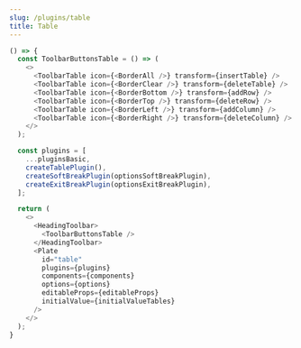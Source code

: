 ```yaml
---
slug: /plugins/table
title: Table
---
```


```ts live
() => {
  const ToolbarButtonsTable = () => (
    <>
      <ToolbarTable icon={<BorderAll />} transform={insertTable} />
      <ToolbarTable icon={<BorderClear />} transform={deleteTable} />
      <ToolbarTable icon={<BorderBottom />} transform={addRow} />
      <ToolbarTable icon={<BorderTop />} transform={deleteRow} />
      <ToolbarTable icon={<BorderLeft />} transform={addColumn} />
      <ToolbarTable icon={<BorderRight />} transform={deleteColumn} />
    </>
  );

  const plugins = [
    ...pluginsBasic,
    createTablePlugin(),
    createSoftBreakPlugin(optionsSoftBreakPlugin),
    createExitBreakPlugin(optionsExitBreakPlugin),
  ];

  return (
    <>
      <HeadingToolbar>
        <ToolbarButtonsTable />
      </HeadingToolbar>
      <Plate
        id="table"
        plugins={plugins}
        components={components}
        options={options}
        editableProps={editableProps}
        initialValue={initialValueTables}
      />
    </>
  );
}
```
